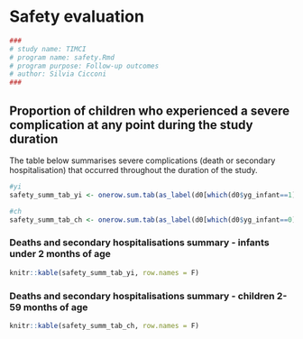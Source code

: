 # Safety evaluation

```{r, include=params$log}
###
# study name: TIMCI
# program name: safety.Rmd  
# program purpose: Follow-up outcomes 
# author: Silvia Cicconi  
###
```

## Proportion of children who experienced a severe complication at any point during the study duration

The table below summarises severe complications (death or secondary hospitalisation) that occurred throughout the duration of the study.

```{r DEATHS SECONDARY HOS SUMMARY}


#yi
safety_summ_tab_yi <- onerow.sum.tab(as_label(d0[which(d0$yg_infant==1),]), vars=c("dth_flag", "hosp_noref", "hosp_refdel", "sev_comp"), vars_name=c("Deaths", "Hospitalisations without referral", "Hospitalisations with referral but delayed", "Severe complications"), by="pre_post")

#ch
safety_summ_tab_ch <- onerow.sum.tab(as_label(d0[which(d0$yg_infant==0),]), vars=c("dth_flag", "hosp_noref", "hosp_refdel", "sev_comp"), vars_name=c("Deaths", "Hospitalisations without referral", "Hospitalisations with referral but delayed", "Severe complications"), by="pre_post")


```

### Deaths and secondary hospitalisations summary - infants under 2 months of age

```{r, results='asis'}

knitr::kable(safety_summ_tab_yi, row.names = F) 

```

### Deaths and secondary hospitalisations summary - children 2-59 months of age

```{r, results='asis'}

knitr::kable(safety_summ_tab_ch, row.names = F) 

```
